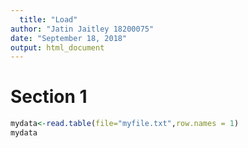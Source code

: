```yaml
---
  title: "Load"
author: "Jatin Jaitley 18200075"
date: "September 18, 2018"
output: html_document
---
```


# Section 1

```r
mydata<-read.table(file="myfile.txt",row.names = 1)
mydata
```
